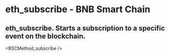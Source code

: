 # eth_subscribe - BNB Smart Chain

## eth_subscribe. Starts a subscription to a specific event on the blockchain.


<BSCMethod_subscribe />
